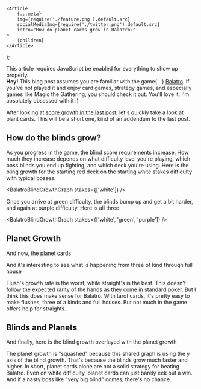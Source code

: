 
	<Article
		{...meta}
		img={require('./feature.png').default.src}
		socialMediaImg={require('./twitter.png').default.src}
		intro="How do planet cards grow in Balatro?"
	>
		{children}
	</Article>
);

<noscript>
	<div className="my-16 p-4 bg-red-100 text-red-900">
		This article requires JavaScript be enabled for everything to show up
		properly.
	</div>
</noscript>

<wisdom>
	<b>Hey!</b> This blog post assumes you are familiar with the game{' '}
	<a href="https://www.playbalatro.com/">Balatro</a>. If you've not played it
	and enjoy card games, strategy games, and especially games like Magic the
	Gathering, you should check it out. You'll love it. I'm absolutely obsessed
	with it :)
</wisdom>

After looking at [score growth in the last post](/blog/balatro-score-growth), let's quickly take a look at plant cards. This will be a short one, kind of an addendum to the last post.

## How do the blinds grow?

As you progress in the game, the blind score requirements increase. How much they increase depends on what difficulty level you're playing, which boss blinds you end up fighting, and which deck you're using. Here is the bling growth for the starting red deck on the starting white stakes difficulty with typical bosses.

<BalatroBlindGrowthGraph stakes={['white']} />

Once you arrive at green difficulty, the blinds bump up and get a bit harder, and again at purple difficulty. Here is all three

<BalatroBlindGrowthGraph stakes={['white', 'green', 'purple']} />

## Planet Growth

And now, the planet cards

<BalatroPlanetCardGrowthComparisonGraph />

And it's interesting to see what is happening from three of kind through full house

<BalatroPlanetCardGrowthComparisonGraph justFour />

Flush's growth rate is the worst, while straight's is the best. This doesn't follow the expected rarity of the hands as they come in standard poker. But I think this does make sense for Balatro. With tarot cards, it's pretty easy to make flushes, three of a kinds and full houses. But not much in the game offers help for straights.

## Blinds and Planets

And finally, here is the blind growth overlayed with the planet growth

<BalatroBlindAndPlanetGrowthGraph />

The planet growth is "squashed" because this shared graph is using the y axis of the blind growth. That's because the blinds grow much faster and higher. In short, planet cards alone are not a solid strategy for beating Balatro. Even on white difficulty, planet cards can just barely eek out a win. And if a nasty boss like "very big blind" comes, there's no chance.
